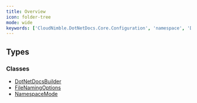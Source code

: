 ```yaml
---
title: Overview
icon: folder-tree
mode: wide
keywords: ['CloudNimble.DotNetDocs.Core.Configuration', 'namespace', 'DotNetDocsBuilder', 'FileNamingOptions', 'NamespaceMode']
---
```


## Types

### Classes

- [DotNetDocsBuilder](CloudNimble-DotNetDocs-Core-Configuration.DotNetDocsBuilder.mdx)
- [FileNamingOptions](CloudNimble-DotNetDocs-Core-Configuration.FileNamingOptions.mdx)
- [NamespaceMode](CloudNimble-DotNetDocs-Core-Configuration.NamespaceMode.mdx)

